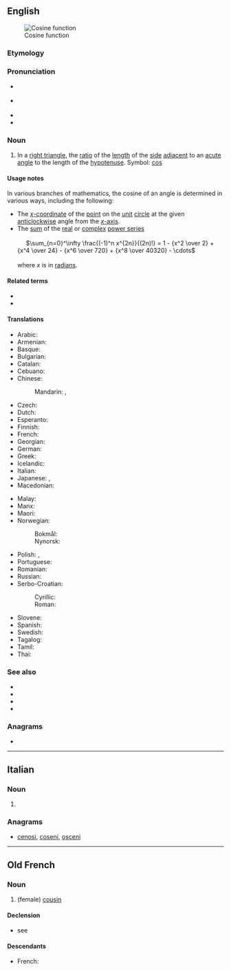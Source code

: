 ==English==
{{wikipedia}}
[[Image:Cosine.svg|thumb|Cosine function]]

===Etymology===
{{prefix|co|sine|lang=en}}

===Pronunciation===
* {{a|UK}} {{IPA|/ˈkəʊ.saɪn/|lang=en}}
* {{a|US}} {{IPA|/ˈkoʊ.saɪn/|lang=en}}
* {{audio|en-uk-cosign.ogg|Audio (UK)|lang=en}}
* {{homophones|lang=en|cosign}}

===Noun===
{{en-noun}}

# {{lb|en|trigonometry}} In a [[right triangle]], the [[ratio]] of the [[length]] of the [[side]] [[adjacent]] to an [[acute]] [[angle]] to the length of the [[hypotenuse]]. Symbol: [[cos]]
<!--These definitions are equivalent to the one above and so do not define different senses of the word.
# {{context|mathematics|lang=en}} The ''x'' [[coordinate]] of the [[point]] on the [[unit]] [[circle]] at the given [[anticlockwise]] angle from the ''x'' [[axis]].
# {{context|mathematics|lang=en}} The [[sum]] of the [[real]] or [[complex]] [[power series]]
:: <math>\sum_0^\infty{{(-1)^{n}}\over{(2n)!}}x^{2n}</math>
-->

====Usage notes====
In various branches of mathematics, the cosine of an angle is determined in various ways, including the following:
* The [[x-coordinate|''x''-coordinate]] of the [[point]] on the [[unit]] [[circle]] at the given [[anticlockwise]] angle from the [[x-axis|''x''-axis]].
* The [[sum]] of the [[real]] or [[complex]] [[power series]]<br><br>&nbsp;&nbsp;&nbsp;&nbsp;&nbsp;<math>\sum_{n=0}^\infty \frac{(-1)^n x^{2n}}{(2n)!} = 1 - {x^2 \over 2} + {x^4 \over 24} - {x^6 \over 720} + {x^8 \over 40320} - \cdots </math><br><br>where ''x'' is in [[radian]]s.

====Related terms====
* {{l|en|arccosine}}
* {{l|en|sine}}

====Translations====
{{trans-top|trigonometric function}}
* Arabic: {{t|ar|جَيْب تَمَام|m}}
* Armenian: {{t+|hy|կոսինուս}}
* Basque: {{t|eu|kosinu}}
* Bulgarian: {{t|bg|косинус|m}}
* Catalan: {{t|ca|cosinus|m}}
* Cebuano: {{t|ceb|kalidpa}}
* Chinese:
*: Mandarin: {{t|cmn|餘弦|sc=Hani}}, {{t+|cmn|余弦|tr=yúxián|sc=Hani}}
* Czech: {{t+|cs|kosinus|m}}
* Dutch: {{t+|nl|cosinus|m}}
* Esperanto: {{t|eo|kosinuso}}
* Finnish: {{t+|fi|kosini}}
* French: {{t+|fr|cosinus|m}}
* Georgian: {{t|ka|კოსინუსი}}
* German: {{t+|de|Kosinus|m}}
* Greek: {{t+|el|συνημίτονο|n}}
* Icelandic: {{t|is|kósínus|m}}
* Italian: {{t+|it|coseno|m}}
* Japanese: {{t+|ja|コサイン|tr=[[kosain]]}}, {{t+|ja|余弦|tr=[[yogen]]}}
* Macedonian: {{t|mk|косинус|m|tr=kósinus}}
{{trans-mid}}
* Malay: {{t|ms|kosinus}}
* Manx: {{t|gv|co-heenys|m}}
* Maori: {{t|mi|whenu}}
* Norwegian:
*: Bokmål: {{t+|nb|cosinus|m}}
*: Nynorsk: {{t|nn|cosinus|m}}
* Polish: {{t+|pl|cosinus|m}}, {{t+|pl|kosinus}}
* Portuguese: {{t+|pt|co-seno|m}}
* Romanian: {{t+|ro|cosinus|n}}
* Russian: {{t+|ru|ко́синус|m}}
* Serbo-Croatian:
*: Cyrillic: {{t|sh|ко̀синус|m|sc=Cyrl}}
*: Roman: {{t+|sh|kòsinus|m}}
* Slovene: {{t+|sl|kòsínus|m}}
* Spanish: {{t|es|coseno|m}}
* Swedish: {{t+|sv|cosinus|c}}
* Tagalog: {{t|tl|kasinway}}
* Tamil: {{t|ta|துணைசெவ்வளை|tr=thuNaichchevvaLai}}
* Thai: {{t+|th|โคไซน์}}
{{trans-bottom}}

===See also===
* {{l|en|power series}}
* {{l|en|secant}}
* {{l|en|tangent}}
* {{l|en|trigonometry}}

===Anagrams===
* {{anagrams|en|Enciso|Senoic|coines|conies|oscine}}

----

==Italian==

===Noun===
{{head|it|noun plural form|g=f}}

# {{plural of|cosina|lang=it}}

===Anagrams===
* [[cenosi#Italian|cenosi]], [[coseni#Italian|coseni]], [[osceni#Italian|osceni]]

----

==Old French==

===Noun===
{{fro-noun|f}}

# (female) [[cousin]]

====Declension====
* see {{m|fro|cosin}}

====Descendants====
* French: {{l|fr|cousine}}